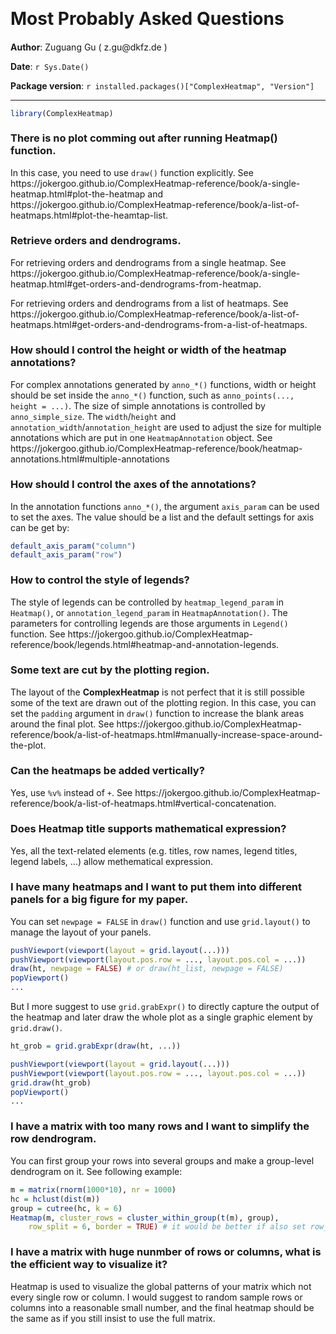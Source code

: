 <!--
%\VignetteEngine{knitr}
%\VignetteIndexEntry{Most probably asked questions}
-->

Most Probably Asked Questions
=================================================

**Author**: Zuguang Gu ( z.gu@dkfz.de )

**Date**: `r Sys.Date()`

**Package version**: `r installed.packages()["ComplexHeatmap", "Version"]`

---------------------------------------

<style type="text/css">
h1, h2, h3, h4, h5 {
    line-height: 120%;
}
</style>

```r
library(ComplexHeatmap)
```

### There is no plot comming out after running Heatmap() function.

In this case, you need to use `draw()` function explicitly. See https://jokergoo.github.io/ComplexHeatmap-reference/book/a-single-heatmap.html#plot-the-heatmap and https://jokergoo.github.io/ComplexHeatmap-reference/book/a-list-of-heatmaps.html#plot-the-heamtap-list.

### Retrieve orders and dendrograms.

For retrieving orders and dendrograms from a single heatmap. See https://jokergoo.github.io/ComplexHeatmap-reference/book/a-single-heatmap.html#get-orders-and-dendrograms-from-heatmap.

For retrieving orders and dendrograms from a list of heatmaps. See https://jokergoo.github.io/ComplexHeatmap-reference/book/a-list-of-heatmaps.html#get-orders-and-dendrograms-from-a-list-of-heatmaps.

### How should I control the height or width of the heatmap annotations?

For complex annotations generated by `anno_*()` functions, width or height should be set inside 
the `anno_*()` function, such as `anno_points(..., height = ...)`. The size of simple annotations
is controlled by `anno_simple_size`. The `width`/`height` and `annotation_width`/`annotation_height`
are used to adjust the size for multiple annotations which are put in one `HeatmapAnnotation` object.
See https://jokergoo.github.io/ComplexHeatmap-reference/book/heatmap-annotations.html#multiple-annotations

### How should I control the axes of the annotations?

In the annotation functions `anno_*()`, the argument `axis_param` can be used to set the axes. The value
should be a list and the default settings for axis can be get by:

```r
default_axis_param("column")
default_axis_param("row")
```

### How to control the style of legends?

The style of legends can be controlled by `heatmap_legend_param` in `Heatmap()`, or
`annotation_legend_param` in `HeatmapAnnotation()`. The parameters for controlling legends are those
arguments in `Legend()` function. See
https://jokergoo.github.io/ComplexHeatmap-reference/book/legends.html#heatmap-and-annotation-legends.

### Some text are cut by the plotting region.

The layout of the **ComplexHeatmap** is not perfect that it is still possible some of the text are
drawn out of the plotting region. In this case, you can set the `padding` argument in `draw()` function
to increase the blank areas around the final plot. See https://jokergoo.github.io/ComplexHeatmap-reference/book/a-list-of-heatmaps.html#manually-increase-space-around-the-plot.

### Can the heatmaps be added vertically?

Yes, use `%v%` instead of `+`. See https://jokergoo.github.io/ComplexHeatmap-reference/book/a-list-of-heatmaps.html#vertical-concatenation.

### Does Heatmap title supports mathematical expression?

Yes, all the text-related elements (e.g. titles, row names, legend titles, legend labels, ...) allow
methematical expression.

### I have many heatmaps and I want to put them into different panels for a big figure for my paper.

You can set `newpage = FALSE` in `draw()` function and use `grid.layout()` to manage the layout of
your panels. 

```r
pushViewport(viewport(layout = grid.layout(...)))
pushViewport(viewport(layout.pos.row = ..., layout.pos.col = ...))
draw(ht, newpage = FALSE) # or draw(ht_list, newpage = FALSE)
popViewport()
...
```

But I more suggest to use `grid.grabExpr()` to directly capture the output of the
heatmap and later draw the whole plot as a single graphic element by `grid.draw()`.

```r
ht_grob = grid.grabExpr(draw(ht, ...))

pushViewport(viewport(layout = grid.layout(...)))
pushViewport(viewport(layout.pos.row = ..., layout.pos.col = ...))
grid.draw(ht_grob)
popViewport()
...
```

### I have a matrix with too many rows and I want to simplify the row dendrogram.

You can first group your rows into several groups and make a group-level dendrogram on it. See following example:

```r
m = matrix(rnorm(1000*10), nr = 1000)
hc = hclust(dist(m))
group = cutree(hc, k = 6)
Heatmap(m, cluster_rows = cluster_within_group(t(m), group), 
	row_split = 6, border = TRUE) # it would be better if also set row_split
```

### I have a matrix with huge nunmber of rows or columns, what is the efficient way to visualize it?

Heatmap is used to visualize the global patterns of your matrix which not every single row or column. I would suggest
to random sample rows or columns into a reasonable small number, and the final heatmap should be the same as if you
still insist to use the full matrix.


